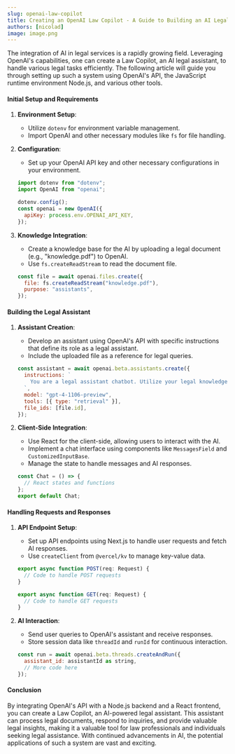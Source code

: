 ```yaml
---
slug: openai-law-copilot
title: Creating an OpenAI Law Copilot - A Guide to Building an AI Legal Assistant
authors: [nicolad]
image: image.png
---
```


The integration of AI in legal services is a rapidly growing field. Leveraging OpenAI's capabilities, one can create a Law Copilot, an AI legal assistant, to handle various legal tasks efficiently. The following article will guide you through setting up such a system using OpenAI's API, the JavaScript runtime environment Node.js, and various other tools.

#### Initial Setup and Requirements

1. **Environment Setup**:

   - Utilize `dotenv` for environment variable management.
   - Import OpenAI and other necessary modules like `fs` for file handling.

2. **Configuration**:

   - Set up your OpenAI API key and other necessary configurations in your environment.

   ```javascript
   import dotenv from "dotenv";
   import OpenAI from "openai";

   dotenv.config();
   const openai = new OpenAI({
     apiKey: process.env.OPENAI_API_KEY,
   });
   ```

3. **Knowledge Integration**:

   - Create a knowledge base for the AI by uploading a legal document (e.g., "knowledge.pdf") to OpenAI.
   - Use `fs.createReadStream` to read the document file.

   ```javascript
   const file = await openai.files.create({
     file: fs.createReadStream("knowledge.pdf"),
     purpose: "assistants",
   });
   ```

#### Building the Legal Assistant

1. **Assistant Creation**:

   - Develop an assistant using OpenAI's API with specific instructions that define its role as a legal assistant.
   - Include the uploaded file as a reference for legal queries.

   ```javascript
   const assistant = await openai.beta.assistants.create({
     instructions: `
       You are a legal assistant chatbot. Utilize your legal knowledge database to effectively address client inquiries.
     `,
     model: "gpt-4-1106-preview",
     tools: [{ type: "retrieval" }],
     file_ids: [file.id],
   });
   ```

2. **Client-Side Integration**:

   - Use React for the client-side, allowing users to interact with the AI.
   - Implement a chat interface using components like `MessagesField` and `CustomizedInputBase`.
   - Manage the state to handle messages and AI responses.

   ```javascript
   const Chat = () => {
     // React states and functions
   };
   export default Chat;
   ```

#### Handling Requests and Responses

1. **API Endpoint Setup**:

   - Set up API endpoints using Next.js to handle user requests and fetch AI responses.
   - Use `createClient` from `@vercel/kv` to manage key-value data.

   ```javascript
   export async function POST(req: Request) {
     // Code to handle POST requests
   }

   export async function GET(req: Request) {
     // Code to handle GET requests
   }
   ```

2. **AI Interaction**:

   - Send user queries to OpenAI's assistant and receive responses.
   - Store session data like `threadId` and `runId` for continuous interaction.

   ```javascript
   const run = await openai.beta.threads.createAndRun({
     assistant_id: assistantId as string,
     // More code here
   });
   ```

#### Conclusion

By integrating OpenAI's API with a Node.js backend and a React frontend, you can create a Law Copilot, an AI-powered legal assistant. This assistant can process legal documents, respond to inquiries, and provide valuable legal insights, making it a valuable tool for law professionals and individuals seeking legal assistance. With continued advancements in AI, the potential applications of such a system are vast and exciting.
